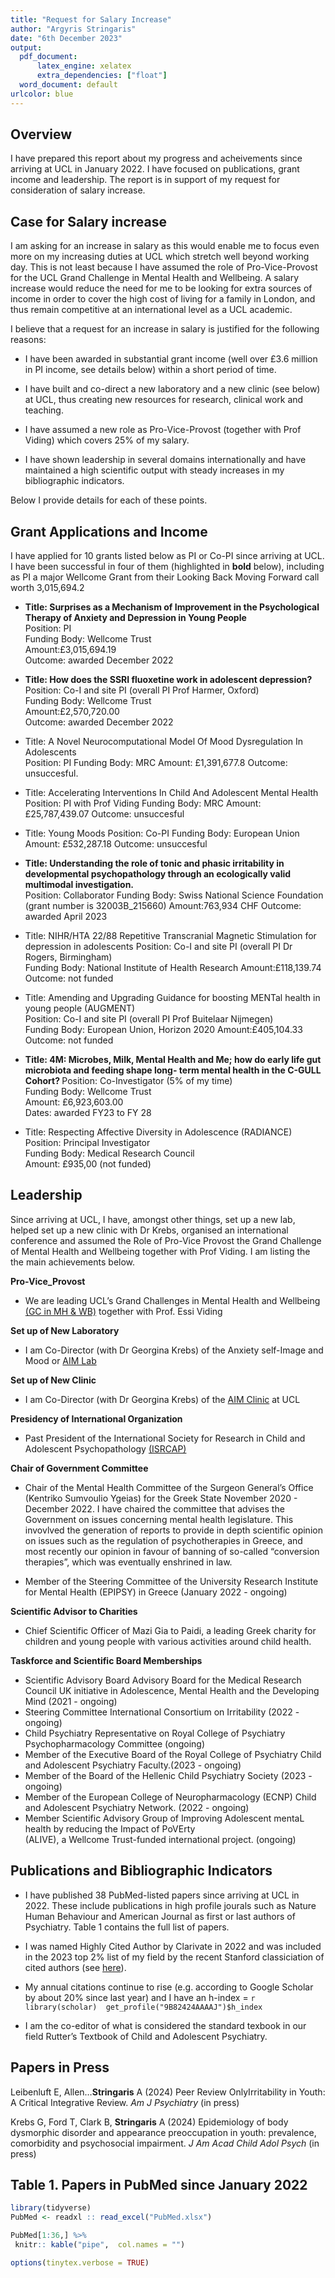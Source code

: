```yaml
---
title: "Request for Salary Increase"
author: "Argyris Stringaris"
date: "6th December 2023"
output:
  pdf_document:
      latex_engine: xelatex 
      extra_dependencies: ["float"]
  word_document: default
urlcolor: blue
---
```


## Overview
I have prepared this report about my progress and acheivements since arriving at UCL in January 2022. I have focused on publications, grant income and leadership. The report is in support of my request for consideration of salary increase.

## Case for Salary increase
I am asking for an increase in salary as this would enable me to focus even more on my increasing duties at UCL which stretch well beyond working day. This is not least because I have assumed the role of Pro-Vice-Provost for the UCL Grand Challenge in Mental Health and Wellbeing. A salary increase would reduce the need for me to be looking for extra sources of income in order to cover the high cost of living for a family in London, and thus remain competitive at an international level as a UCL academic. 

I believe that a request for an increase in salary is justified for the following reasons:

- I have been awarded in substantial grant income (well over £3.6 million in PI income, see details below) within a short period of time.

- I have built and co-direct a new laboratory and a new clinic (see below) at UCL, thus creating new resources for research, clinical work and teaching. 

- I have assumed a new role as Pro-Vice-Provost (together with Prof Viding) which covers 25% of my salary.

- I have shown leadership in several domains internationally and have maintained a high scientific output with steady increases in my bibliographic indicators.

Below I provide details for each of these points.

## Grant Applications and Income
I have applied for 10 grants listed below as PI or Co-PI since arriving at UCL. I have been successful in four of them (highlighted in **bold** below), including as PI a major Wellcome Grant from their Looking Back Moving Forward call worth 3,015,694.2


  - **Title: Surprises as a Mechanism of Improvement in the Psychological Therapy of Anxiety and Depression in  Young People**  
  Position: PI  
  Funding Body: Wellcome Trust  
  Amount:£3,015,694.19  
  Outcome: awarded December 2022 
  
  - **Title: How does the SSRI fluoxetine work in adolescent depression?**  
  Position: Co-I and site PI (overall PI Prof Harmer, Oxford)  
  Funding Body: Wellcome Trust  
  Amount:£2,570,720.00  
  Outcome: awarded December 2022  
  
  - Title: A Novel Neurocomputational Model Of Mood Dysregulation In Adolescents  
  Position: PI
  Funding Body: MRC
  Amount: £1,391,677.8
  Outcome: unsuccesful. 
  
  - Title: Accelerating Interventions In Child And Adolescent Mental Health
  Position: PI with Prof Viding
  Funding Body: MRC
  Amount: £25,787,439.07
  Outcome: unsuccesful
  
  - Title: Young Moods
  Position: Co-PI
  Funding Body: European Union
  Amount: £532,287.18
  Outcome: unsuccesful
    
  - **Title: Understanding the role of tonic and phasic irritability in developmental psychopathology through an ecologically valid multimodal investigation.**  
  Position: Collaborator
  Funding Body: Swiss National Science Foundation (grant number is 32003B_215660)
  Amount:763,934 CHF 
  Outcome: awarded April 2023 
  
  - Title: NIHR/HTA 22/88 Repetitive Transcranial Magnetic Stimulation for depression in adolescents 
  Position: Co-I and site PI (overall PI Dr Rogers, Birmingham)  
  Funding Body: National Institute of Health Research
  Amount:£118,139.74
  Outcome: not funded   
    
   - Title: Amending and Upgrading Guidance for boosting MENTal health in young people (AUGMENT)  
  Position: Co-I and site PI (overall PI Prof Buitelaar Nijmegen)  
  Funding Body: European Union, Horizon 2020
  Amount:£405,104.33 
  Outcome: not funded
  
  - **Title: 4M: Microbes, Milk, Mental Health and Me; how do early life gut microbiota and feeding shape long- term mental health in the C-GULL Cohort?  **
    Position: Co-Investigator (5% of my time)   
    Funding Body: Wellcome Trust   
    Amount: £6,923,603.00  
    Dates: awarded FY23 to FY 28  

  - Title: Respecting Affective Diversity in Adolescence (RADIANCE)  
    Position: Principal Investigator    
    Funding Body: Medical Research Council    
    Amount: £935,00 (not funded)  
    


## Leadership

Since arriving at UCL, I have, amongst other things, set up a new lab, helped set up a new clinic with Dr Krebs, organised an international conference and assumed the Role of Pro-Vice Provost the Grand Challenge of Mental Health and Wellbeing together with Prof Viding. I am listing the the main achievements below. 

**Pro-Vice_Provost**  
  
  - We are leading UCL's Grand Challenges in Mental Health and Wellbeing [(GC in MH & WB)](https://www.ucl.ac.uk/grand-challenges/news/2023/oct/academic-leads-appointed-first-new-ucl-grand-challenges-themes) together with Prof. Essi Viding


**Set up of New Laboratory**

-  I am Co-Director (with Dr Georgina Krebs) of the Anxiety self-Image and Mood or [AIM Lab](https://brainlog.blog/)

**Set up of New Clinic**

-  I am Co-Director (with Dr Georgina Krebs) of the [AIM Clinic](https://www.ucl.ac.uk/university-clinic/about-university-clinic/clinical-services/anxiety-self-image-and-mood-aim-clinic) at UCL

**Presidency of International Organization**

  - Past President of the International Society for
    Research in Child and Adolescent Psychopathology
    [(ISRCAP)](https://isrcap.org/executive-committee.html)
    
    
**Chair of Government Committee**  

  - Chair of the Mental Health Committee of the Surgeon General's Office (Kentriko Sumvoulio Ygeias) for the Greek State November 2020 - December 2022. I have chaired the committee that advises the Government on issues concerning mental health legislature. This invovlved the generation of reports to provide in depth scientific opinion on issues such as the regulation of psychotherapies in Greece, and most recently our opinion in favour of banning of so-called "conversion therapies", which was eventually enshrined in law. 
  
  - Member of the Steering Committee of the University Research Institute for Mental Health (EPIPSY) in Greece (January 2022 - ongoing) 
  
**Scientific Advisor to Charities**  
    
  - Chief Scientific Officer of Mazi Gia to Paidi, a leading Greek charity for children and young people with various activities around child health.


**Taskforce and Scientific Board Memberships** 

  
  - Scientific Advisory Board Advisory Board for the Medical Research
    Council UK initiative in Adolescence, Mental Health and the
    Developing Mind (2021 - ongoing)
  - Steering Committee International Consortium on Irritability (2022 - ongoing)
  - Child Psychiatry Representative on Royal College of Psychiatry Psychopharmacology Committee (ongoing)
  - Member of the Executive Board of the Royal College of Psychiatry Child and Adolescent Psychiatry Faculty.(2023 - ongoing)
  - Member of the Board of the Hellenic Child Psychiatry Society (2023 - ongoing)
  - Member of the European College of Neuropharmacology (ECNP) Child and Adolescent Psychiatry Network. (2022 - ongoing)
  - Member Scientific Advisory Group of Improving Adolescent mentaL health by reducing the Impact of PoVErty  
    (ALIVE), a Wellcome Trust-funded international project. (ongoing)
    
    
    
## Publications and Bibliographic Indicators 

- I have published 38 PubMed-listed papers since arriving at UCL in 2022. These include publications in high profile jourals such as Nature Human Behaviour and American Journal as first or last authors of Psychiatry. Table 1 contains the full list of papers.
- I was named Highly Cited Author by Clarivate in 2022 and was included in the 2023 top 2% list of my field by the recent Stanford classiciation of cited authors (see [here](https://elsevier.digitalcommonsdata.com/datasets/btchxktzyw/6)).

- My annual citations continue to rise (e.g. according to Google Scholar by about 20% since last year) and I have an h-index = `r library(scholar) 
get_profile("9B82424AAAAJ")$h_index`

- I am the co-editor of what is considered the standard texbook in our field Rutter's Textbook of Child and Adolescent Psychiatry.  


## Papers in Press 

Leibenluft E, Allen...**Stringaris** A (2024) Peer Review OnlyIrritability in Youth: A Critical Integrative Review. _Am J Psychiatry_ (in press)

Krebs G, Ford T, Clark B, **Stringaris** A (2024) Epidemiology of body dysmorphic disorder and appearance preoccupation in youth: prevalence, comorbidity and psychosocial impairment. _J Am Acad Child Adol Psych_ (in press)

## Table 1. Papers in PubMed since January 2022
```r
library(tidyverse)  
PubMed <- readxl :: read_excel("PubMed.xlsx")

PubMed[1:36,] %>% 
 knitr:: kable("pipe",  col.names = "")
```

```r
options(tinytex.verbose = TRUE)
```
